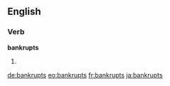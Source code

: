 ==English==

===Verb===
'''bankrupts'''

# {{third-person singular of|bankrupt}}

[[de:bankrupts]]
[[eo:bankrupts]]
[[fr:bankrupts]]
[[ja:bankrupts]]